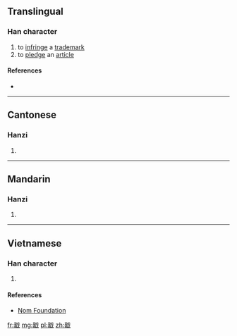 ==Translingual==

===Han character===
{{Han char|rn=62|rad=戈|as=09|sn=13|four=13150|canj=NTI|ids=⿰盈戈}}

# to [[infringe]] a [[trademark]]
# to [[pledge]] an [[article]]

====References====
* {{Han ref|kx=0413.241|dkj=11625|dj=0756.180|hdz=21409.060|uh=6224|ud=25124|bh=DD76|bd=56694}}

----

==Cantonese==

===Hanzi===
{{yue-hanzi|jyut=koi3|y=koi3}}

# {{defn|lang=yue|sort=戈09}}

----

==Mandarin==

===Hanzi===
{{cmn-hanzi|pin=[[gài]] ([[gai4]])|wg=kai<sup>4</sup>}}

# {{defn|lang=cmn|sort=戈09}}

----

==Vietnamese==

===Han character===
{{vi-readings|rs=戈09|hanviet=[[cái]], [[ngải]]}}

# {{defn|lang=vi|sort=戈09}}

====References====
* [http://nomfoundation.org/common/nom_details.php?codepoint=6224 Nom Foundation]

[[fr:戤]]
[[mg:戤]]
[[pl:戤]]
[[zh:戤]]